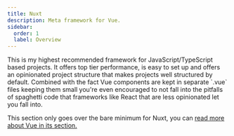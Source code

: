 ```yaml
---
title: Nuxt
description: Meta framework for Vue.
sidebar:
  order: 1
  label: Overview
---
```



<SimonSays title="Meta framework for Vue">
This is my highest recommended framework for JavaScript/TypeScript based projects. It offers top tier performance, is easy to set up and offers an opinionated project structure that makes projects well structured by default. Combined with the fact Vue components are kept in separate `.vue` files keeping them small you're even encouraged to not fall into the pitfalls of spaghetti code that frameworks like React that are less opinionated let you fall into.

This section only goes over the bare minimum for Nuxt, you can [read more about Vue in its section.](/frontend/vue)
</SimonSays>


<OverviewCards folder="frontend/nuxt" />

